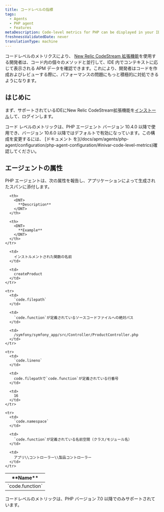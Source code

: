 ```yaml
---
title: コードレベルの指標
tags:
  - Agents
  - PHP agent
  - Features
metaDescription: Code-level metrics for PHP can be displayed in your IDE using the New Relic CodeStream extension.
freshnessValidatedDate: never
translationType: machine
---
```


コードレベルのメトリクスにより、 [New Relic CodeStream 拡張機能](/docs/codestream/observability/code-level-metrics)を使用する開発者は、コード内の個々のメソッドと並行して、IDE 内でコンテキストに応じて表示される APM データを確認できます。これにより、開発者はコードを作成およびレビューする際に、パフォーマンスの問題にもっと積極的に対処できるようになります。

## はじめに

まず、サポートされているIDEにNew Relic CodeStream拡張機能を[インストール](/docs/codestream/start-here/install-codestream)して、ログインします。

<Callout variant="important">
  コード レベルのメトリックは、PHP エージェント バージョン 10.4.0 以降で使用でき、バージョン 10.6.0 以降ではデフォルトで有効になっています。この構成を変更するには、 [ドキュメント を](/docs/apm/agents/php-agent/configuration/php-agent-configuration/#inivar-code-level-metrics)確認してください。
</Callout>

## エージェントの属性

PHP エージェントは、次の属性を報告し、アプリケーションによって生成されたスパンに添付します。

<table>
  <thead>
    <tr>
      <th>
        <DNT>
          **Name**
        </DNT>
      </th>

      <th>
        <DNT>
          **Description**
        </DNT>
      </th>

      <th>
        <DNT>
          **Example**
        </DNT>
      </th>
    </tr>
  </thead>

  <tbody>
    <tr>
      <td>
        `code.function`
      </td>

      <td>
        インストルメントされた関数の名前
      </td>

      <td>
        createProduct
      </td>
    </tr>

    <tr>
      <td>
        `code.filepath`
      </td>

      <td>
        `code.function`が定義されているソースコードファイルへの絶対パス
      </td>

      <td>
        /symfony/symfony_app/src/Controller/ProductController.php
      </td>
    </tr>

    <tr>
      <td>
        `code.lineno`
      </td>

      <td>
        code.filepathで`code.function`が定義されている行番号
      </td>

      <td>
        16
      </td>
    </tr>

    <tr>
      <td>
        `code.namespace`
      </td>

      <td>
        `code.function`が定義されている名前空間（クラス/モジュール名）
      </td>

      <td>
        アプリ\\コントローラー\\製品コントローラー
      </td>
    </tr>
  </tbody>
</table>

<Callout variant="important">
  コードレベルのメトリックは、PHP バージョン 7.0 以降でのみサポートされています。
</Callout>